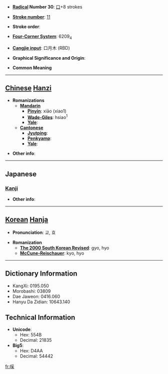 * '''[[Wiktionary:Chinese radical index| Radical]] Number 30''': [[Wiktionary:Chinese radical index 口|口]]+8 strokes

* '''[[Wiktionary:Chinese total strokes index|Stroke number]]''': [[Wiktionary:Chinese total strokes index 11|11]]

* '''Stroke order''': 

* '''[[Wiktionary:Chinese four corner index|Four-Corner System]]''': 6209<sub>4</sub>

* '''[[Wiktionary:Chinese Cangjie index|Cangjie input]]''': 口月木 (RBD)

* '''Graphical Significance and Origin''': 

* '''Common Meaning'''

----

== [[Chinese]] [[Hanzi]] ==

* '''Romanizations'''
** '''[[Mandarin]]'''
*** '''[[Pinyin]]''': xiāo (xiao1)
*** '''[[Wade-Giles]]''': hsiao<sup>1</sup>
*** '''[[Yale]]''': 
** '''[[Cantonese]]'''
*** '''[[Jyutping]]''':
*** '''[[Penkyamp]]''': 
*** '''[[Yale]]''': 

* '''Other info''': 

----

==Japanese==
===[[Kanji]]===
{{kanji|on readings=[[きょう]] (kyō), [[けき]] (keki), [[きゃく]] (kyaku), [[さい]] (sai)|kun readings=[[かまびすしい]] (kamabisushii), [[おおきい]] (ookii)}}

* '''Other info''':  

----

== [[Korean]] [[Hanja]] ==

* '''Pronunciation''': 교, 효

* '''Romanization'''
** '''[[The 2000 South Korean Revised Romanization|The 2000 South Korean Revised]]''': gyo, hyo
** '''[[McCune-Reischauer]]''': kyo, hyo

----

== Dictionary Information ==

* KangXi: 0195.050
* Morobashi: 03809
* Dae Jaweon: 0416.060
* Hanyu Da Zidian: 10643.140

== Technical Information ==

* '''Unicode''':
** Hex: 554B
** Decimal: 21835
* '''Big5''':
** Hex: D4AA
** Decimal: 54442

[[fr:啋]]